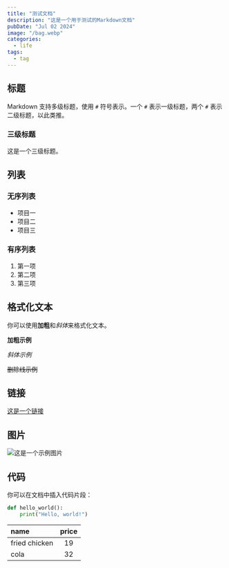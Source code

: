 ```yaml
---
title: "测试文档"
description: "这是一个用于测试的Markdown文档"
pubDate: "Jul 02 2024"
image: "/bag.webp"
categories:
  - life
tags:
  - tag
---
```


## 标题

Markdown 支持多级标题，使用 `#` 符号表示。一个 `#` 表示一级标题，两个 `#` 表示二级标题，以此类推。

### 三级标题

这是一个三级标题。

## 列表

### 无序列表

- 项目一
- 项目二
- 项目三

### 有序列表

1. 第一项
2. 第二项
3. 第三项

## 格式化文本

你可以使用**加粗**和*斜体*来格式化文本。

**加粗示例**

_斜体示例_

~~删除线示例~~

## 链接

[这是一个链接](https://www.example.com)

## 图片

![这是一个示例图片](../../../Picture/bag.webp)

## 代码

你可以在文档中插入代码片段：

```python
def hello_world():
    print("Hello, world!")
```



|    name       | price |
| :------------ | :---: |
| fried chicken | 19    |
| cola          |  32   |


